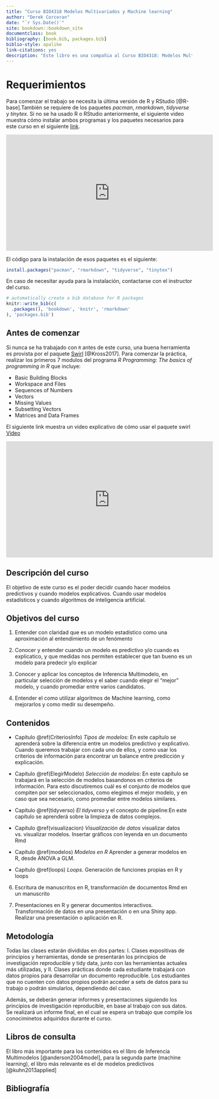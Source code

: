 ```yaml
--- 
title: "Curso BIO4318 Modelos Multivariados y Machine learning"
author: "Derek Corcoran"
date: "`r Sys.Date()`"
site: bookdown::bookdown_site
documentclass: book
bibliography: [book.bib, packages.bib]
biblio-style: apalike
link-citations: yes
description: "Este libro es una compañia al Curso BIO4318: Modelos Multivariados y Machine learning"
---
```



# Requerimientos {-}

Para comenzar el trabajo se necesita la última versión de R y RStudio [@R-base].También se requiere de los paquetes *pacman*, *rmarkdown*, *tidyverse* y *tinytex*. Si no se ha usado R o RStudio anteriormente, el siguiente video muestra cómo instalar ambos programas y los paquetes necesarios para este curso en el siguiente [link](https://youtu.be/RtkCAKXsVbw).

<iframe width="560" height="315" src="https://www.youtube.com/embed/RtkCAKXsVbw" frameborder="0" allow="autoplay; encrypted-media" allowfullscreen></iframe>

El código para la instalación de esos paquetes es el siguiente:

```r
install.packages("pacman", "rmarkdown", "tidyverse", "tinytex")
```


En caso de necesitar ayuda para la instalación, contactarse con el instructor del curso.

```r
# automatically create a bib database for R packages
knitr::write_bib(c(
  .packages(), 'bookdown', 'knitr', 'rmarkdown'
), 'packages.bib')
```

## Antes de comenzar

Si nunca se ha trabajado con `R` antes de este curso, una buena herramienta es provista por el paquete [Swirl](http://swirlstats.com/students.html) [@Kross2017]. Para comenzar la práctica, realizar los primeros 7 modulos del programa *R Programming: The basics of programming in R* que incluye:

* Basic Building Blocks
* Workspace and Files
* Sequences of Numbers
* Vectors
* Missing Values
* Subsetting Vectors
* Matrices and Data Frames


El siguiente link muestra un video explicativo de cómo usar el paquete swirl [Video](https://youtu.be/w6L7Ye18yPE)

<iframe width="560" height="315" src="https://www.youtube.com/embed/w6L7Ye18yPE" frameborder="0" allow="autoplay; encrypted-media" allowfullscreen></iframe>

## Descripción del curso

El objetivo de este curso es el poder decidir cuando hacer modelos predictivos y cuando modelos explicativos. Cuando usar modelos estadísticos y cuando algoritmos de inteligencia artificial.

##  Objetivos del curso

1. Entender con claridad que es un modelo estadístico como una aproximación al entendimiento de un fenómento

2. Conocer y entender cuando un modelo es predictivo y/o cuando es explicatico, y que medidas nos permiten establecer que tan bueno es un modelo para predecir y/o explicar

3. Conocer y aplicar los conceptos de Inferencia Multimodelo, en particular selección de modelos y el saber cuando elegir el "mejor" modelo, y cuando promediar entre varios candidatos.

4. Entender el como utilizar algoritmos de Machine learning, como mejorarlos y como medir su desempeño.


## Contenidos

+  Capítulo \@ref(CriteriosInfo) *Tipos de modelos*: En este capítulo se aprenderá sobre la diferencia entre un modelos predictivo y explicativo. Cuando queremos trabajar con cada uno de ellos, y como usar los criterios de información para encontrar un balance entre predicción y explicación.

+  Capítulo \@ref(ElegirModelo) *Selección de modelos*: En este capítulo se trabajará en la selección de modelos basandonos en criterios de información. Para esto discutiremos cuál es el conjunto de modelos que compiten por ser seleccionados, como elegimos el mejor modelo, y en caso que sea necesario, como promediar entre modelos similares.
    
+ Capítulo \@ref(tidyverso) *El tidyverso* y el concepto de pipeline:En este capítulo se aprenderá sobre la limpieza de datos complejos.

+ Capítulo \@ref(visualizacion) *Visualización de datos* visualizar datos vs. visualizar modelos. Insertar gráficos con leyenda en un documento Rmd

+ Capítulo \@ref(modelos) *Modelos en R* Aprender a generar modelos en R, desde ANOVA a GLM.

+ Capítulo \@ref(loops) *Loops*. Generación de funciones propias en R y loops

6. Escritura de manuscritos en R, transformación de documentos Rmd en un manuscrito

7. Presentaciones en R y generar documentos interactivos. Transformación de datos en una presentación o en una Shiny app. Realizar una presentación o aplicación en R.

## Metodología

Todas las clases estarán divididas en dos partes: I. Clases expositivas de principios y herramientas, donde se presentarán los principios de investigación reproducible y tidy data, junto con las herramientas actuales más utilizadas, y II. Clases prácticas donde cada estudiante trabajará con datos propios para desarrollar un documento reproducible. Los estudiantes que no cuenten con datos propios podrán acceder a sets de datos para su trabajo o podrán simularlos, dependiendo del caso.

Además, se deberán generar informes y presentaciones siguiendo los principios de investigación reproducible, en base al trabajo con sus datos. Se realizará un informe final, en el cual se espera un trabajo que compile los conociminetos adquiridos durante el curso.


## Libros de consulta

El libro más importante para los contenidos es el libro de Inferencia Multimodelos [@anderson2004model], para la segunda parte (machine learning), el libro más relevante es el de modelos predictivos [@kuhn2013applied]


## Bibliografía